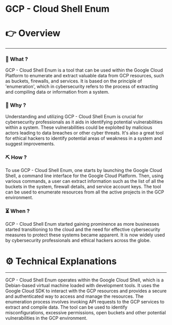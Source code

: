 # GCP - Cloud Shell Enum


# 👉 Overview

---

### 👀 What ?

GCP - Cloud Shell Enum is a tool that can be used within the Google Cloud Platform to enumerate and extract valuable data from GCP resources, such as buckets, firewalls, and services. It is based on the principle of 'enumeration', which in cybersecurity refers to the process of extracting and compiling data or information from a system.


### 🧐 Why ?

Understanding and utilizing GCP - Cloud Shell Enum is crucial for cybersecurity professionals as it aids in identifying potential vulnerabilities within a system. These vulnerabilities could be exploited by malicious actors leading to data breaches or other cyber threats. It's also a great tool for ethical hackers to identify potential areas of weakness in a system and suggest improvements.


### ⛏️ How ?

To use GCP - Cloud Shell Enum, one starts by launching the Google Cloud Shell, a command line interface for the Google Cloud Platform. Then, using various commands, a user can extract information such as the list of all the buckets in the system, firewall details, and service account keys. The tool can be used to enumerate resources from all the active projects in the GCP environment.


### ⏳ When ?

GCP - Cloud Shell Enum started gaining prominence as more businesses started transitioning to the cloud and the need for effective cybersecurity measures to protect these systems became apparent. It is now widely used by cybersecurity professionals and ethical hackers across the globe.


# ⚙️ Technical Explanations

---

GCP - Cloud Shell Enum operates within the Google Cloud Shell, which is a Debian-based virtual machine loaded with development tools. It uses the Google Cloud SDK to interact with the GCP resources and provides a secure and authenticated way to access and manage the resources. The enumeration process involves invoking API requests to the GCP services to extract and compile data. The tool can be used to identify misconfigurations, excessive permissions, open buckets and other potential vulnerabilities in the GCP environment.
